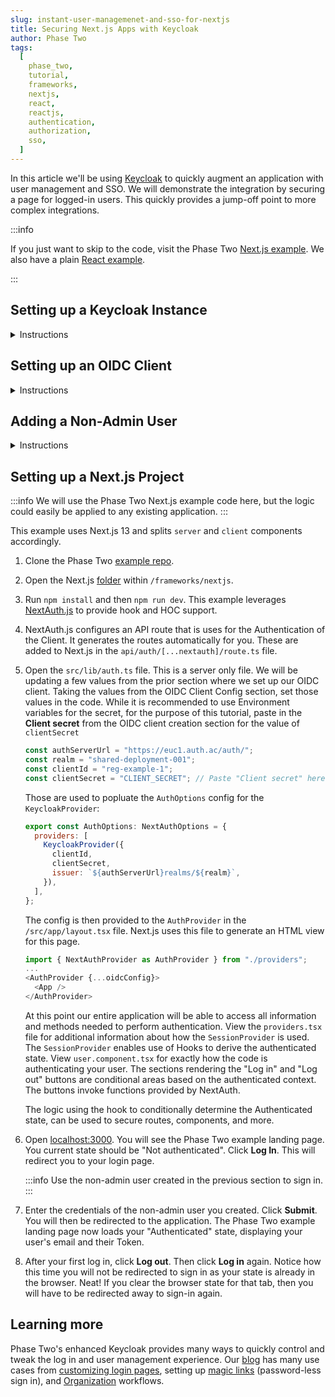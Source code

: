 ```yaml
---
slug: instant-user-managemenet-and-sso-for-nextjs
title: Securing Next.js Apps with Keycloak
author: Phase Two
tags:
  [
    phase_two,
    tutorial,
    frameworks,
    nextjs,
    react,
    reactjs,
    authentication,
    authorization,
    sso,
  ]
---
```



In this article we'll be using [Keycloak](https://www.keycloak.org/) to quickly augment an application with user management and SSO. We will demonstrate the integration by securing a page for logged-in users. This quickly provides a jump-off point to more complex integrations.

:::info

If you just want to skip to the code, visit the Phase Two [Next.js example](https://github.com/p2-inc/examples/tree/main/frameworks/nextjs). We also have a plain [React example](https://phasetwo.io/blog/instant-user-managemenet-and-sso-for-reactjs).

:::

## Setting up a Keycloak Instance

<details>
  <summary>Instructions</summary>
  <PhaseTwoStarterInstructions />
</details>

## Setting up an OIDC Client

<details>
  <summary>Instructions</summary>
  <OIDC />
</details>

## Adding a Non-Admin User

<details>
  <summary>Instructions</summary>
  <NonAdminUser />
</details>

## Setting up a Next.js Project

:::info
We will use the Phase Two Next.js example code here, but the logic could easily be applied to any existing application.
:::

This example uses Next.js 13 and splits `server` and `client` components accordingly.

1. Clone the Phase Two [example repo](https://github.com/p2-inc/examples/).
1. Open the Next.js [folder](https://github.com/p2-inc/examples/tree/main/frameworks/nextjs) within `/frameworks/nextjs`.
1. Run `npm install` and then `npm run dev`. This example leverages [NextAuth.js](https://next-auth.js.org/) to provide hook and HOC support.
1. NextAuth.js configures an API route that is uses for the Authentication of the Client. It generates the routes automatically for you. These are added to Next.js in the `api/auth/[...nextauth]/route.ts` file.
1. Open the `src/lib/auth.ts` file. This is a server only file. We will be updating a few values from the prior section where we set up our OIDC client. Taking the values from the OIDC Client Config section, set those values in the code. While it is recommended to use Environment variables for the secret, for the purpose of this tutorial, paste in the **Client secret** from the OIDC client creation section for the value of `clientSecret`

   ```js
   const authServerUrl = "https://euc1.auth.ac/auth/";
   const realm = "shared-deployment-001";
   const clientId = "reg-example-1";
   const clientSecret = "CLIENT_SECRET"; // Paste "Client secret" here. Use Environment variables in prod
   ```

   Those are used to popluate the `AuthOptions` config for the `KeycloakProvider`:

   ```js
   export const AuthOptions: NextAuthOptions = {
     providers: [
       KeycloakProvider({
         clientId,
         clientSecret,
         issuer: `${authServerUrl}realms/${realm}`,
       }),
     ],
   };
   ```

   The config is then provided to the `AuthProvider` in the `/src/app/layout.tsx` file. Next.js uses this file to generate an HTML view for this page.

   ```js
   import { NextAuthProvider as AuthProvider } from "./providers";
   ...
   <AuthProvider {...oidcConfig}>
     <App />
   </AuthProvider>
   ```

   At this point our entire application will be able to access all information and methods needed to perform authentication. View the `providers.tsx` file for additional information about how the `SessionProvider` is used. The `SessionProvider` enables use of Hooks to derive the authenticated state. View `user.component.tsx` for exactly how the code is authenticating your user. The sections rendering the "Log in" and "Log out" buttons are conditional areas based on the authenticated context. The buttons invoke functions provided by NextAuth.

   The logic using the hook to conditionally determine the Authenticated state, can be used to secure routes, components, and more.

1. Open [localhost:3000](http://localhost:3000). You will see the Phase Two example landing page. You current state should be "Not authenticated". Click **Log In**. This will redirect you to your login page.

   :::info
   Use the non-admin user created in the previous section to sign in.
   :::

1. Enter the credentials of the non-admin user you created. Click **Submit**. You will then be redirected to the application. The Phase Two example landing page now loads your "Authenticated" state, displaying your user's email and their Token.
1. After your first log in, click **Log out**. Then click **Log in** again. Notice how this time you will not be redirected to sign in as your state is already in the browser. Neat! If you clear the browser state for that tab, then you will have to be redirected away to sign-in again.

## Learning more

Phase Two's enhanced Keycloak provides many ways to quickly control and tweak the log in and user management experience. Our [blog](https://phasetwo.io/blog) has many use cases from [customizing login pages](https://phasetwo.io/blog/customizing-login-pages), setting up [magic links](https://phasetwo.io/blog/set-up-magic-links) (password-less sign in), and [Organization](https://phasetwo.io/product/organizations) workflows.
